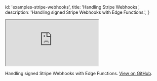 
  id: 'examples-stripe-webhooks',
  title: 'Handling Stripe Webhooks',
  description: 'Handling signed Stripe Webhooks with Edge Functions.',
}

<div class="video-container">
  <iframe
    src="https://www.youtube-nocookie.com/embed/6OMVWiiycLs"
    frameBorder="1"
    allow="accelerometer; autoplay; clipboard-write; encrypted-media; gyroscope; picture-in-picture"
    allowFullScreen
  ></iframe>
</div>

Handling signed Stripe Webhooks with Edge Functions. [View on GitHub](https://github.com/supabase/supabase/blob/master/examples/edge-functions/supabase/functions/stripe-webhooks/index.ts).



